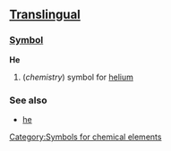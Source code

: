 ==[[Translingual]]==
===[[:Category:Symbols|Symbol]]===
'''He'''
#(''chemistry'') symbol for [[helium]]
===See also===
*[[he]]

[[Category:Symbols for chemical elements]]